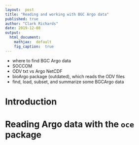 ```yaml
---
layout:  post
title: "Reading and working with BGC Argo data"
published: true
author: "Clark Richards"
date: 2019-12-08
output:
  html_document:
    mathjax:  default
    fig_caption:  true
---
```


* where to find BGC Argo data
* SOCCOM
* ODV txt vs Argo NetCDF
* bioArgo package (outdated), which reads the ODV files
* find, load, subset, and summarize some BGCArgo data

# Introduction



# Reading Argo data with the `oce` package



# 
